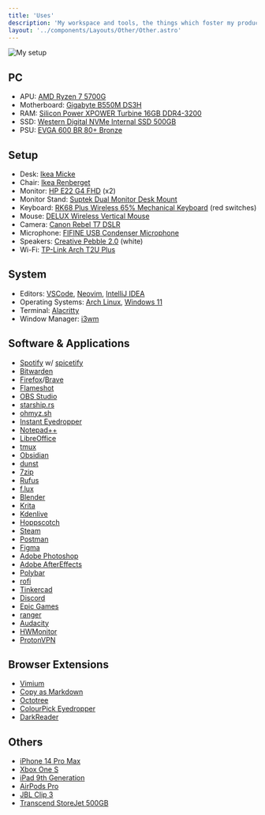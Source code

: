 ```yaml
---
title: 'Uses'
description: 'My workspace and tools, the things which foster my productivity.'
layout: '../components/Layouts/Other/Other.astro'
---
```



<Image src='/setup.jpg' shadow='/blur.png' alt='My setup' client:load />

## PC

- APU: [AMD Ryzen 7 5700G](https://www.amd.com/en/products/apu/amd-ryzen-7-5700g)
- Motherboard: [Gigabyte B550M DS3H](https://www.gigabyte.com/Motherboard/B550M-DS3H-rev-1x#kf)
- RAM: [Silicon Power XPOWER Turbine 16GB DDR4-3200](https://www.amazon.com/Silicon-Power-Turbine-3200MHz-288-pin/dp/B07NKYM62D)
- SSD: [Western Digital NVMe Internal SSD 500GB](https://www.westerndigital.com/products/internal-drives/wd-blue-sa510-sata-m-2-ssd#WDS500G3B0B)
- PSU: [EVGA 600 BR 80+ Bronze](https://www.evga.com/products/product.aspx?pn=100-BR-0600-K1)

## Setup

- Desk: [Ikea Micke](https://www.ikea.com/us/en/p/micke-desk-white-90214308/)
- Chair: [Ikea Renberget](https://www.ikea.com/us/en/p/renberget-swivel-chair-bomstad-black-20503284/)
- Monitor: [HP E22 G4 FHD](https://www.hp.com/us-en/shop/pdp/hp-e22-g4-fhd-monitor) (x2)
- Monitor Stand: [Suptek Dual Monitor Desk Mount](https://www.amazon.com/Suptek-Adjustable-Monitor-Bracket-Rotation/dp/B01LH0L52S)
- Keyboard: [RK68 Plus Wireless 65% Mechanical Keyboard](https://rkgamingstore.com/collections/68-keys/products/rk68-68-wireless-gaming-keyboard) (red switches)
- Mouse: [DELUX Wireless Vertical Mouse](https://www.amazon.com/Wireless-Vertical-Ergonomic-Receiver-M618C-White/dp/B08N9HSHTZ)
- Camera: [Canon Rebel T7 DSLR](https://shop.usa.canon.com/shop/en/catalog/canon-eos-rebel-t7-double-zoom-lens-kit)
- Microphone: [FIFINE USB Condenser Microphone](https://www.amazon.com/FIFINE-Streaming-Microphone-Windscreen-Discord-780A/dp/B0842691S7)
- Speakers: [Creative Pebble 2.0](https://www.amazon.com/Creative-USB-Powered-Speakers-Far-Field-Radiators/dp/B0791J2658?) (white)
- Wi-Fi: [TP-Link Arch T2U Plus](https://www.tp-link.com/us/home-networking/usb-adapter/archer-t2u-plus/)

## System

- Editors: [VSCode](https://code.visualstudio.com), [Neovim](https://neovim.io/), [IntelliJ IDEA](https://www.jetbrains.com/idea/)
- Operating Systems: [Arch Linux](https://archlinux.org/), [Windows 11](https://www.microsoft.com/en-us/windows/windows-11)
- Terminal: [Alacritty](https://alacritty.org/)
- Window Manager: [i3wm](https://i3wm.org/)

## Software & Applications

- [Spotify](https://www.spotify.com/) w/ [spicetify](https://spicetify.app/)
- [Bitwarden](https://bitwarden.com/)
- [Firefox](https://www.mozilla.org/en-US/firefox/new/)/[Brave](https://brave.com)
- [Flameshot](https://flameshot.org/)
- [OBS Studio](https://obsproject.com/)
- [starship.rs](https://starship.rs/)
- [ohmyz.sh](https://ohmyz.sh/)
- [Instant Eyedropper](http://instant-eyedropper.com/)
- [Notepad++](https://notepad-plus-plus.org/downloads/)
- [LibreOffice](https://www.libreoffice.org/)
- [tmux](https://github.com/tmux/tmux)
- [Obsidian](https://obsidian.md/)
- [dunst](https://dunst-project.org/)
- [7zip](https://www.7-zip.org/download.html)
- [Rufus](https://rufus.ie/)
- [f.lux](https://justgetflux.com/)
- [Blender](https://www.blender.org/)
- [Krita](https://krita.org/en/)
- [Kdenlive](https://kdenlive.org/en)
- [Hoppscotch](https://hoppscotch.io/)
- [Steam](https://store.steampowered.com/about/)
- [Postman](https://www.postman.com/)
- [Figma](https://www.figma.com/)
- [Adobe Photoshop](https://www.adobe.com/products/photoshop)
- [Adobe AfterEffects](https://www.adobe.com/products/aftereffects)
- [Polybar](https://polybar.github.io/)
- [rofi](https://github.com/davatorium/rofi)
- [Tinkercad](https://www.tinkercad.com/)
- [Discord](https://discord.com/)
- [Epic Games](https://www.epicgames.com/)
- [ranger](https://ranger.github.io/)
- [Audacity](https://www.audacityteam.org/)
- [HWMonitor](https://www.cpuid.com/softwares/hwmonitor.html)
- [ProtonVPN](https://protonvpn.com/)

## Browser Extensions

- [Vimium](https://vimium.github.io/)
- [Copy as Markdown](https://github.com/yorkxin/copy-as-markdown)
- [Octotree](https://www.octotree.io/)
- [ColourPick Eyedropper](https://chrome.google.com/webstore/detail/colorpick-eyedropper/ohcpnigalekghcmgcdcenkpelffpdolg)
- [DarkReader](https://darkreader.org/)

## Others

- [iPhone 14 Pro Max](https://www.apple.com/shop/buy-iphone/iphone-14-pro/6.7-inch-display-128gb-space-black-unlocked)
- [Xbox One S](https://www.xbox.com/en-US/consoles/xbox-one-s)
- [iPad 9th Generation](https://www.apple.com/shop/buy-ipad/ipad-10-2)
- [AirPods Pro](https://www.apple.com/airpods-2nd-generation)
- [JBL Clip 3](https://www.jbl.com/bluetooth-speakers/JBL+CLIP+3.html)
- [Transcend StoreJet 500GB](https://www.bhphotovideo.com/c/product/657295-REG/Transcend_TS500GSJ25M_500GB_StoreJet_25M_Portable.html)
